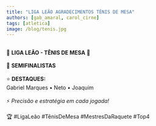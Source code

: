 ```yaml
---
title: "LIGA LEÃO AGRADECIMENTOS TÊNIS DE MESA"
authors: [gab_amaral, carol_cirne]
tags: [atletica]
image: /blog/tenis.jpg
---
```

⠀⠀⠀⠀⠀⠀⠀⠀⠀  
🦁  **LIGA LEÃO - TÊNIS DE MESA**  🦁  
⠀⠀⠀⠀⠀⠀⠀⠀⠀  
🏓 **SEMIFINALISTAS**  
⠀⠀⠀⠀⠀⠀⠀⠀⠀  
⭐ **DESTAQUES:**  
Gabriel Marques • Neto • Joaquim  
⠀⠀⠀⠀⠀⠀⠀⠀⠀  
⚡ *Precisão e estratégia em cada jogada!*  
⠀⠀⠀⠀⠀⠀⠀⠀⠀  
🏆 #LigaLeão #TênisDeMesa #MestresDaRaquete #Top4  